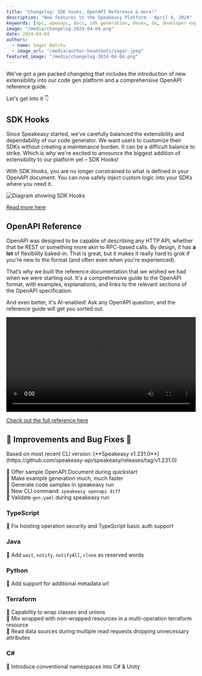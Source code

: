 ```yaml
---
title: "Changelog: SDK hooks, OpenAPI Reference & more!"
description: "New features to the Speakeasy Platform - April 4, 2024"
keywords: [api, openapi, docs, sdk generation, devex, dx, developer experience]
image: "/media/changelog-2024-04-04.png"
date: 2024-04-04
authors:
  - name: Sagar Batchu
  - image_url: "/media/author-headshots/sagar.jpeg"
featured_image: "/media/changelog-2024-04-04.png"
---
```



We've got a jam packed changelog that includes the introduction of new extensibility into our code gen platform and a comprehensive OpenAPI reference guide.

Let's get into it 👇

## SDK Hooks

Since Speakeasy started, we've carefully balanced the extensibility and dependability of our code generator. We want users to customize their SDKs without creating a maintenance burden. It can be a difficult balance to strike. Which is why we're excited to announce the biggest addition of extensibility to our platform yet – SDK Hooks! 

With SDK Hooks, you are no longer constrained to what is defined in your OpenAPI document. You can now safely inject custom logic into your SDKs where you need it. 

![Diagram showing SDK Hooks](./assets/sdk-hooks.png)

[Read more here](/post/release-sdk-hooks)

## OpenAPI Reference

OpenAPI was designed to be capable of describing any HTTP API, whether that be REST or something more akin to RPC-based calls. By design, it has **a lot** of flexibility baked-in. That is great, but it makes it really hard to grok if you're new to the format (and often even when you're experienced).

That’s why we built the reference documentation that we wished we had when we were starting out. It's a comprehensive guide to the OpenAPI format, with examples, explanations, and links to the relevant sections of the OpenAPI specification.

And even better, it's AI-enabled! Ask any OpenAPI question, and the reference guide will get you sorted out.

<div className='mt-10'>
  <video controls={false} loop={true} autoPlay={true} width="100%" >
    <source src={ openapi_ref } type="video/mp4" />
  </video>
</div>

[Check out the full reference here](/openapi)

## 🚢 Improvements and Bug Fixes 🐛

<Callout title="NOTE" variant="info">
Based on most recent CLI version: [**Speakeasy v1.231.0**](https://github.com/speakeasy-api/speakeasy/releases/tag/v1.231.0)
</Callout>

🚢  Offer sample OpenAPI Document during quickstart \
🚢  Make example generation much, much faster  \
🚢  Generate code samples in speakeasy run \
🚢  New CLI command: `speakeasy openapi diff`\
🚢  Validate `gen.yaml` during speakeasy run

### TypeScript

🐛 Fix hoisting operation security and TypeScript basic auth support

### Java

🚢 Add `wait`, `notify`, `notifyAll`, `clone` as reserved words

### Python

🚢 Add support for additional metadata url

### Terraform

🚢 Capability to wrap classes and unions \
🚢 Mix wrapped with non-wrapped resources in a multi-operation terraform resource \
🐛 Read data sources during multiple read requests dropping unnecessary attributes 

### C#

🚢  Introduce conventional namespaces into  C# & Unity
